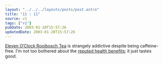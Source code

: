 ```yaml
---
layout: "../../../layouts/posts/post.astro"
title: "11 : 11"
source: v1
tags: ["v1"]
pubDate: 2003-01-20T15:57:26
updatedDate: 2003-01-20T15:57:26
---
```


[Eleven O&#8217;Clock Rooibosch Tea][1] is strangely addictive despite being caffeine-free. I&#8217;m not too bothered about the [reputed health benefits][2]; it just tastes good.

[1]: http://www.rooiboschtea.com/
[2]: http://www.everything2.com/index.pl?node=rooibosch "Everything2: Rooibosch"
